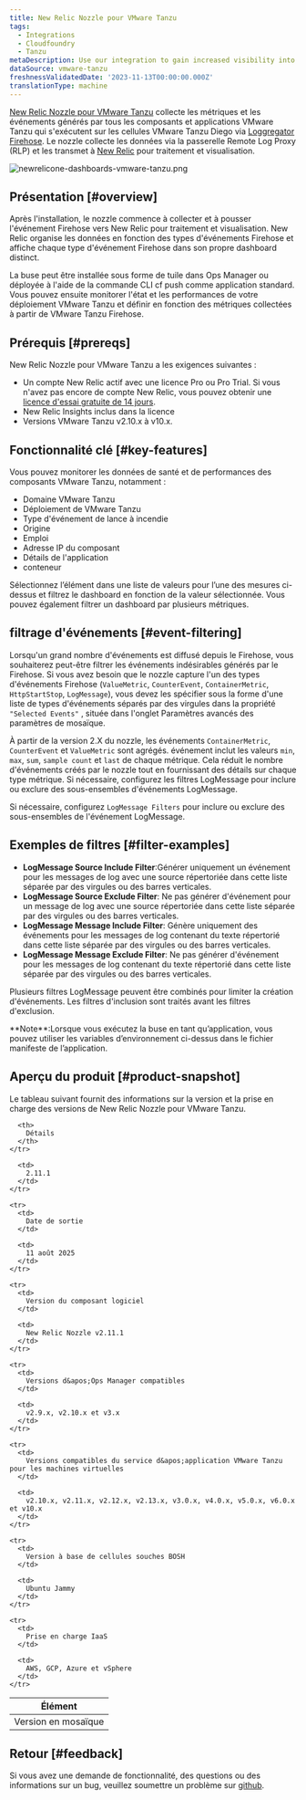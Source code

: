 ```yaml
---
title: New Relic Nozzle pour VMware Tanzu
tags:
  - Integrations
  - Cloudfoundry
  - Tanzu
metaDescription: Use our integration to gain increased visibility into the performance of your VMware Tanzu environment.
dataSource: vmware-tanzu
freshnessValidatedDate: '2023-11-13T00:00:00.000Z'
translationType: machine
---
```


[New Relic Nozzle pour VMware Tanzu](https://network.pivotal.io/products/nr-firehose-nozzle) collecte les métriques et les événements générés par tous les composants et applications VMware Tanzu qui s&apos;exécutent sur les cellules VMware Tanzu Diego via [Loggregator Firehose](https://docs.pivotal.io/pivotalcf/loggregator/index.html). Le nozzle collecte les données via la passerelle Remote Log Proxy (RLP) et les transmet à [New Relic](https://www.newrelic.com) pour traitement et visualisation.

<img title="newrelicone-dashboards-vmware-tanzu.png" alt="newrelicone-dashboards-vmware-tanzu.png" src="/images/infrastructure_screenshot-crop_vmware-tanzu-dashboard.webp" />

## Présentation [#overview]

Après l&apos;installation, le nozzle commence à collecter et à pousser l&apos;événement Firehose vers New Relic pour traitement et visualisation. New Relic organise les données en fonction des types d&apos;événements Firehose et affiche chaque type d&apos;événement Firehose dans son propre dashboard distinct.

La buse peut être installée sous forme de tuile dans Ops Manager ou déployée à l&apos;aide de la commande CLI cf push comme application standard. Vous pouvez ensuite monitorer l&apos;état et les performances de votre déploiement VMware Tanzu et définir <InlinePopover type="alerts" />en fonction des métriques collectées à partir de VMware Tanzu Firehose.

## Prérequis [#prereqs]

New Relic Nozzle pour VMware Tanzu a les exigences suivantes :

* Un compte New Relic actif avec une licence Pro ou Pro Trial. Si vous n&apos;avez pas encore de compte New Relic, vous pouvez obtenir une [licence d&apos;essai gratuite de 14 jours](http://newrelic.com/signup?funnel=pivotal-cloud-foundry&partner=Pivotal+Cloud+Foundry).
* New Relic Insights inclus dans la licence
* Versions VMware Tanzu v2.10.x à v10.x.

## Fonctionnalité clé [#key-features]

Vous pouvez monitorer les données de santé et de performances des composants VMware Tanzu, notamment :

* Domaine VMware Tanzu
* Déploiement de VMware Tanzu
* Type d&apos;événement de lance à incendie
* Origine
* Emploi
* Adresse IP du composant
* Détails de l&apos;application
* conteneur

Sélectionnez l’élément dans une liste de valeurs pour l’une des mesures ci-dessus et filtrez le dashboard en fonction de la valeur sélectionnée. Vous pouvez également filtrer un dashboard par plusieurs métriques.

## filtrage d&apos;événements [#event-filtering]

Lorsqu&apos;un grand nombre d&apos;événements est diffusé depuis le Firehose, vous souhaiterez peut-être filtrer les événements indésirables générés par le Firehose. Si vous avez besoin que le nozzle capture l&apos;un des types d&apos;événements Firehose (`ValueMetric`, `CounterEvent`, `ContainerMetric`, `HttpStartStop`, `LogMessage`), vous devez les spécifier sous la forme d&apos;une liste de types d&apos;événements séparés par des virgules dans la propriété `"Selected Events"` , située dans l&apos;onglet Paramètres avancés des paramètres de mosaïque.

À partir de la version 2.X du nozzle, les événements `ContainerMetric`, `CounterEvent` et `ValueMetric` sont agrégés. événement inclut les valeurs `min`, `max`, `sum`, `sample count` et `last` de chaque métrique. Cela réduit le nombre d&apos;événements créés par le nozzle tout en fournissant des détails sur chaque type métrique. Si nécessaire, configurez les filtres LogMessage pour inclure ou exclure des sous-ensembles d&apos;événements LogMessage.

Si nécessaire, configurez `LogMessage Filters` pour inclure ou exclure des sous-ensembles de l&apos;événement LogMessage.

## Exemples de filtres [#filter-examples]

* <DNT>**LogMessage Source Include Filter**</DNT>:Générer uniquement un événement pour les messages de log avec une source répertoriée dans cette liste séparée par des virgules ou des barres verticales.
* <DNT>**LogMessage Source Exclude Filter**</DNT>: Ne pas générer d&apos;événement pour un message de log avec une source répertoriée dans cette liste séparée par des virgules ou des barres verticales.
* <DNT>**LogMessage Message Include Filter**</DNT>: Génère uniquement des événements pour les messages de log contenant du texte répertorié dans cette liste séparée par des virgules ou des barres verticales.
* <DNT>**LogMessage Message Exclude Filter**</DNT>: Ne pas générer d&apos;événement pour les messages de log contenant du texte répertorié dans cette liste séparée par des virgules ou des barres verticales.

Plusieurs filtres LogMessage peuvent être combinés pour limiter la création d&apos;événements. Les filtres d&apos;inclusion sont traités avant les filtres d&apos;exclusion.

<Callout variant="important">
  <DNT>**Note**</DNT>:Lorsque vous exécutez la buse en tant qu’application, vous pouvez utiliser les variables d’environnement ci-dessus dans le fichier manifeste de l’application.
</Callout>

## Aperçu du produit [#product-snapshot]

Le tableau suivant fournit des informations sur la version et la prise en charge des versions de New Relic Nozzle pour VMware Tanzu.

<table>
  <thead>
    <tr>
      <th>
        Élément
      </th>

      <th>
        Détails
      </th>
    </tr>
  </thead>

  <tbody>
    <tr>
      <td>
        Version en mosaïque
      </td>

      <td>
        2.11.1
      </td>
    </tr>

    <tr>
      <td>
        Date de sortie
      </td>

      <td>
        11 août 2025
      </td>
    </tr>

    <tr>
      <td>
        Version du composant logiciel
      </td>

      <td>
        New Relic Nozzle v2.11.1
      </td>
    </tr>

    <tr>
      <td>
        Versions d&apos;Ops Manager compatibles
      </td>

      <td>
        v2.9.x, v2.10.x et v3.x
      </td>
    </tr>

    <tr>
      <td>
        Versions compatibles du service d&apos;application VMware Tanzu pour les machines virtuelles
      </td>

      <td>
        v2.10.x, v2.11.x, v2.12.x, v2.13.x, v3.0.x, v4.0.x, v5.0.x, v6.0.x et v10.x
      </td>
    </tr>

    <tr>
      <td>
        Version à base de cellules souches BOSH
      </td>

      <td>
        Ubuntu Jammy
      </td>
    </tr>

    <tr>
      <td>
        Prise en charge IaaS
      </td>

      <td>
        AWS, GCP, Azure et vSphere
      </td>
    </tr>
  </tbody>
</table>

## Retour [#feedback]

Si vous avez une demande de fonctionnalité, des questions ou des informations sur un bug, veuillez soumettre un problème sur [github](https://github.com/newrelic/newrelic-pcf-nozzle-tile/issues).
